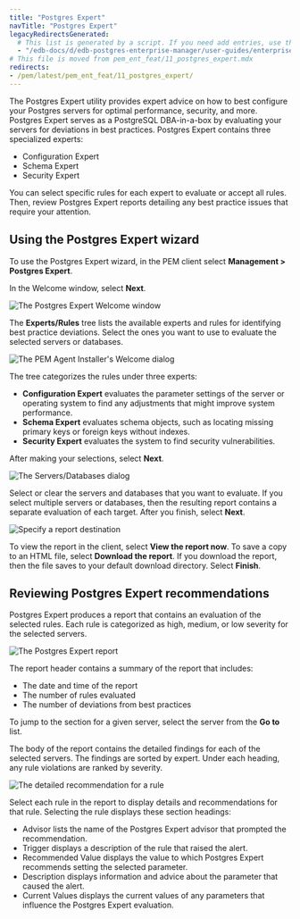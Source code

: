 ```yaml
---
title: "Postgres Expert"
navTitle: "Postgres Expert"
legacyRedirectsGenerated:
  # This list is generated by a script. If you need add entries, use the `legacyRedirects` key.
  - "/edb-docs/d/edb-postgres-enterprise-manager/user-guides/enterprise-features-guide/8.0/postgres_expert.html"
# This file is moved from pem_ent_feat/11_postgres_expert.mdx
redirects:
- /pem/latest/pem_ent_feat/11_postgres_expert/
---
```


The Postgres Expert utility provides expert advice on how to best configure your Postgres servers for optimal performance, security, and more. Postgres Expert serves as a PostgreSQL DBA-in-a-box by evaluating your servers for deviations in best practices. Postgres Expert contains three specialized experts:

-   Configuration Expert
-   Schema Expert
-   Security Expert

You can select specific rules for each expert to evaluate or accept all rules. Then, review Postgres Expert reports detailing any best practice issues that require your attention.

## Using the Postgres Expert wizard

To use the Postgres Expert wizard, in the PEM client select **Management > Postgres Expert**. 

In the Welcome window, select **Next**.

![The Postgres Expert Welcome window](../images/pe_welcome.png)

The **Experts/Rules** tree lists the available experts and rules for identifying best practice deviations. Select the ones you want to use to evaluate the selected servers or databases. 

![The PEM Agent Installer's Welcome dialog](../images/pe_select_rules.png)

The tree categorizes the rules under three experts:

-   **Configuration Expert** evaluates the parameter settings of the server or operating system to find any adjustments that might improve system performance.
-   **Schema Expert** evaluates schema objects, such as locating missing primary keys or foreign keys without indexes.
-   **Security Expert** evaluates the system to find security vulnerabilities.

After making your selections, select **Next**.

![The Servers/Databases dialog](../images/pe_select_servers.png)

Select or clear the servers and databases that you want to evaluate. If you select multiple servers or databases, then the resulting report contains a separate evaluation of each target. After you finish, select **Next**.

![Specify a report destination](../images/pe_direct_output.png)

To view the report in the client, select **View the report now**. To save a copy to an HTML file, select **Download the report**. If you download the report, then the file saves to your default download directory. Select **Finish**. 

## Reviewing Postgres Expert recommendations

Postgres Expert produces a report that contains an evaluation of the selected rules. Each rule is categorized as high, medium, or low severity for the selected servers.

![The Postgres Expert report](../images/pe_report.png)

The report header contains a summary of the report that includes:

- The date and time of the report
- The number of rules evaluated
- The number of deviations from best practices

To jump to the section for a given server, select the server from the **Go to** list.

The body of the report contains the detailed findings for each of the selected servers. The findings are sorted by expert. Under each heading, any rule violations are ranked by severity.

![The detailed recommendation for a rule](../images/pe_param_value.png)

Select each rule in the report to display details and recommendations for that rule. Selecting the rule displays these section headings:

-   Advisor lists the name of the Postgres Expert advisor that prompted the recommendation.
-   Trigger displays a description of the rule that raised the alert.
-   Recommended Value displays the value to which Postgres Expert recommends setting the selected parameter.
-   Description displays information and advice about the parameter that caused the alert.
-   Current Values displays the current values of any parameters that influence the Postgres Expert evaluation.

